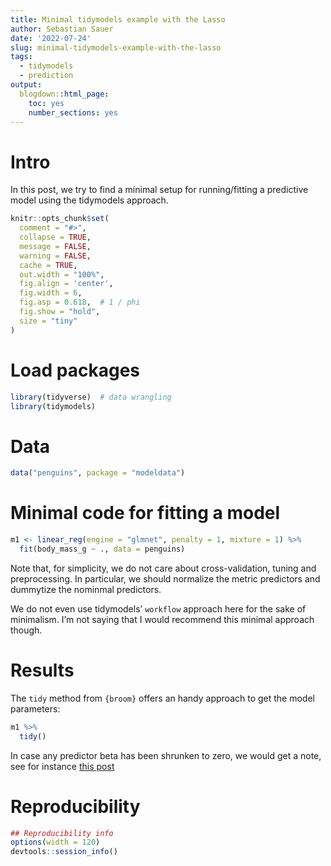 ```yaml
---
title: Minimal tidymodels example with the Lasso
author: Sebastian Sauer
date: '2022-07-24'
slug: minimal-tidymodels-example-with-the-lasso
tags:
  - tidymodels
  - prediction
output:
  blogdown::html_page:
    toc: yes
    number_sections: yes
---
```



# Intro

In this post, we try to find a minimal setup for running/fitting a predictive model using the tidymodels approach.



```r
knitr::opts_chunk$set(
  comment = "#>",
  collapse = TRUE,
  message = FALSE,
  warning = FALSE,
  cache = TRUE,
  out.width = "100%",
  fig.align = 'center',
  fig.width = 6,
  fig.asp = 0.618,  # 1 / phi
  fig.show = "hold",
  size = "tiny"
)
```



# Load packages

```r
library(tidyverse)  # data wrangling
library(tidymodels)
```


# Data

```r
data("penguins", package = "modeldata")
```


# Minimal code for fitting a model

```r
m1 <- linear_reg(engine = "glmnet", penalty = 1, mixture = 1) %>% 
  fit(body_mass_g ~ ., data = penguins)
```


Note that, for simplicity, we do not care about cross-validation, tuning and preprocessing.
In particular, we should normalize the metric predictors and dummytize the nominmal predictors.

We do not even use tidymodels' `workflow` approach here for the sake of minimalism.
I'm not saying that I would recommend this minimal approach though.

# Results

The `tidy` method from `{broom}` offers an handy approach to get the model parameters:

```r
m1 %>% 
  tidy()
```


In case any predictor beta has been shrunken to zero, we would get a note, see for instance [this post](https://www.tidymodels.org/learn/models/coefficients/) 



# Reproducibility

```r
## Reproducibility info
options(width = 120)
devtools::session_info()

```


